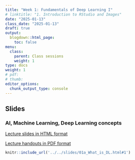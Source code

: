 ```yaml
---
title: "Week 1: Fundamentals of Deep Learning I"
# linktitle: "1. Introduction to RStudio and Images"
date: "2025-01-13"
class_date: "2025-01-13"
draft: true
output:
  blogdown::html_page:
    toc: false
menu:
  class:
    parent: Class sessions
    weight: 1
type: docs
weight: 1
# pdf: 
# thumb: 
editor_options: 
  chunk_output_type: console
---
```


## Slides

### AI, Machine Learning, Deep Learning concepts

<a href="../../slides/01a_What_is_DL.html#1" target="_blank">Lecture slides in HTML format</a>

<a href="../../slides/01a_What_is_DL.pdf" target="_blank">Lecture handouts in PDF format</a>

```r
knitr::include_url('../../slides/01a_What_is_DL.html#1')
```
